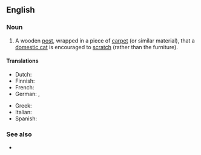 ==English==

===Noun===
{{wikipedia}}
{{en-noun}}

# A wooden [[post]], wrapped in a piece of [[carpet]] (or similar material), that a [[domestic cat]] is encouraged to [[scratch]] (rather than the furniture).

====Translations====
{{trans-top|wooden post that a cat scratches}}
* Dutch: {{t+|nl|krabpaal|m}}
* Finnish: {{t+|fi|raapimapuu}}
* French: {{t+|fr|griffoir|m}}
* German: {{t+|de|Kratzbaum|m}}, {{t|de|Katzenbaum|m}}
{{trans-mid}}
* Greek: {{t+|el|ονυχοδρόμιο|n}}
* Italian: {{t|it|grattatoio|m}}
* Spanish: {{t|es|rascador|m}}
{{trans-bottom}}

===See also===
* {{l|en|cat tree}}